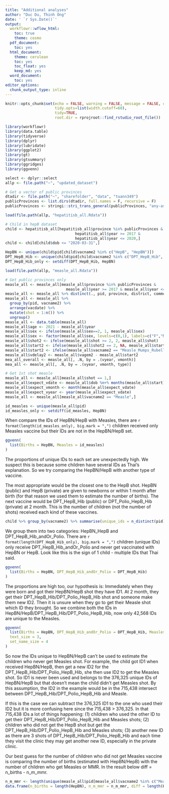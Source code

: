 ```yaml
---
title: "Additional analyses"
author: "Duc Du, Thinh Ong"
date: ' `r Sys.Date()`'
output:
  workflowr::wflow_html:
    toc: true
    theme: cosmo
  pdf_document:
    toc: yes
  html_document:
    theme: cerulean
    toc: yes
    toc_float: yes
    keep_md: yes
  word_document:
    toc: yes
editor_options:
  chunk_output_type: inline
---
```


```r
knitr::opts_chunk$set(echo = FALSE, warning = FALSE, message = FALSE, cache.lazy = FALSE,
                      tidy.opts=list(width.cutoff=60),
                      tidy=TRUE,
                      root.dir = rprojroot::find_rstudio_root_file())

library(workflowr)
library(data.table)
library(tidyverse)
library(dplyr)
library(lubridate)
library(ggplot2)
library(gt)
library(gtsummary)
library(ggridges)
library(ggvenn)

select <- dplyr::select
allp <- file.path("~", "updated_dataset")
```

```r
# Get a vector of public provinces
dtadir <- file.path("~", "sharefolder", "data", "tuann349")
publicProvinces <- list.dirs(dtadir, full.names = F, recursive = F)
publicProvinces <- stringi::stri_trans_general(publicProvinces, "any-ascii")
```

```r
load(file.path(allp, "hepatitisb_all.Rdata"))

# Child in hepB dataset
child <- hepatitisb_all[hepatitisb_all$province %in% publicProvinces &
                               hepatitisb_all$year >= 2017 &
                               hepatitisb_all$year <= 2020,]
child <- child[child$dob <= "2020-03-31",]

HepBN <- unique(child$pid[child$vacname2 %in% c("HepB", "HepBN")])
DPT_HepB_Hib <- unique(child$pid[child$vacname2 %in% c("DPT_HepB_Hib", "DPT_Polio_HepB_Hib")])
DPT_HepB_Hib_only <- setdiff(DPT_HepB_Hib, HepBN)
```


```r
load(file.path(allp, "measle_all.Rdata"))

# Get public provinces only
measle_all <- measle_all[measle_all$province %in% publicProvinces &
                           measle_all$year >= 2017 & measle_all$year <= 2020,]
measle_all <- measle_all %>% distinct(., pid, province, district, commune, sex, dob, vacname2, vacdate, .keep_all = TRUE)
measle_all <- measle_all %>%
  group_by(pid, vacname2) %>%
  arrange(vacdate) %>%
  mutate(shot = 1:n()) %>%
  ungroup()
measle_all <- data.table(measle_all)
measle_all$age <- 2021 - measle_all$year
measle_all$sex <- ifelse(measle_all$sex==2, 1, measle_all$sex)
measle_all$sex <- factor(measle_all$sex, levels=c(0,1), labels=c("F","M"))
measle_all$shot2 <- ifelse(measle_all$shot >= 2, 2, measle_all$shot)
measle_all$start2 <- ifelse(measle_all$shot2 == 2, NA, measle_all$start)
measle_all$start2 <- ifelse(measle_all$vacname2 == "Measle_Mumps_Rubella" & measle_all$shot2 == 1, 12, measle_all$start2)
measle_all$vdelay2 <- measle_all$vagem2 - measle_all$start2
mea_all_overall <- measle_all[, .N, by = .(vyear, vmonth)]
mea_all <- measle_all[, .N, by = .(vyear, vmonth, type)]

# Get 1st shot measle
measle_all <- measle_all[measle_all$shot == 1,]
measle_all$expect_vdate <- measle_all$dob %m+% months(measle_all$start)
measle_all$expect_vmonth <- month(measle_all$expect_vdate)
measle_all$expect_vyear <- year(measle_all$expect_vdate)
measle_all <- measle_all[measle_all$vacname2 == "Measle",]
```

```r
id_measles <- unique(measle_all$pid)
id_measles_only <- setdiff(id_measles, HepBN)
```

When compare the IDs of HepBN/HepB with Measles, there are `r format(length(id_measles_only), big.mark = ",")` children received only Measles vaccine but their IDs are not in the HepBN/HepB set.
```r
ggvenn(
  list(Births = HepBN, Measles = id_measles)
)
```

The proportions of unique IDs to each set are unexpectedly high. We suspect this is because some children have several IDs as Thai's explanation. So we try comparing the HepBN/HepB with another type of vaccine.

The most appropriate would be the closest one to the HepB shot. HepBN (public) and HepB (private) are given to newborns or within 1 month after birth (for that reason we used them to estimate the number of births). The next vaccine would be DPT_HepB_Hib (public) or DPT_Polio_HepB_Hib (private) at 2 month. This is the number of children (not the number of shots) received each kind of these vaccines.
```r
child %>% group_by(vacname2) %>% summarise(unique_ids = n_distinct(pid))
```

We group them into two categories: HepBN_HepB and DPT_HepB_Hib_andOr_Polio. There are `r format(length(DPT_HepB_Hib_only), big.mark = ",")` children (unique IDs) only receive DPT_HepB_Hib_andOr_Polio and never get vaccinated with HepBN or HepB. Look like this is the sign of 1 child - multiple IDs that Thai said.
```r
ggvenn(
  list(Births = HepBN, DPT_HepB_Hib_andOr_Polio = DPT_HepB_Hib)
)
```

The proportions are high too, our hypothesis is: Immediately when they were born and got their HepBN/HepB shot they have ID1. At 2 month, they get their DPT_HepB_Hib/DPT_Polio_HepB_Hib shot and someone make them new ID2. Then it is unsure when they go to get their Measle shot which ID they brought. So we combine both the IDs in HepBN/HepB/DPT_HepB_Hib/DPT_Polio_HepB_Hib, now only 42,568 IDs are unique to the Measles.
```r
ggvenn(
  list(Births = HepBN, DPT_HepB_Hib_andOr_Polio = DPT_HepB_Hib, Measles = id_measles),
  text_size = 3,
  set_name_size = 4
)
```

So now the IDs unique to HepBN/HepB can't be used to estimate the children who never get Measles shot. For example, the child got ID1 when received HepBN/HepB, then get a new ID2 for the DPT_HepB_Hib/DPT_Polio_HepB_Hib, she then use ID2 to get the Measles shot. So ID1 is never been used and belongs to the 376,325 unique IDs of HepBN/HepB but that doesn't mean the child didn't get Measles shot. By this assumption, the ID2 in the example would be in the 715,438 intersect between DPT_HepB_Hib/DPT_Polio_HepB_Hib and Measle. 

If this is the case we can subtract the 376,325 ID1 to the one who used their ID2 but it is more confusing here since the 715,438 > 376,325. In that 715,438 IDs a lot of things happening: (1) children who used the other ID to get their DPT_HepB_Hib/DPT_Polio_HepB_Hib and Measles shots; (2) children who did not get the HepB shot but get the DPT_HepB_Hib/DPT_Polio_HepB_Hib and Measles shots; (3) another new ID as there are 3 shots of DPT_HepB_Hib/DPT_Polio_HepB_Hib and each time they visit the clinic they may get another new ID, especially in the private clinic.

Our best guess for the number of children who did not get Measles vaccine is comparing the number of births (estimated with HepBN/HepB) with the number of children who get Measles or MMR. In the result below diff = n_births - n_m_mmr.
```r
n_m_mmr <- length(unique(measle_all$pid[measle_all$vacname2 %in% c("Measle")]))
data.frame(n_births = length(HepBN), n_m_mmr = n_m_mmr, diff = length(HepBN) - n_m_mmr)
```

